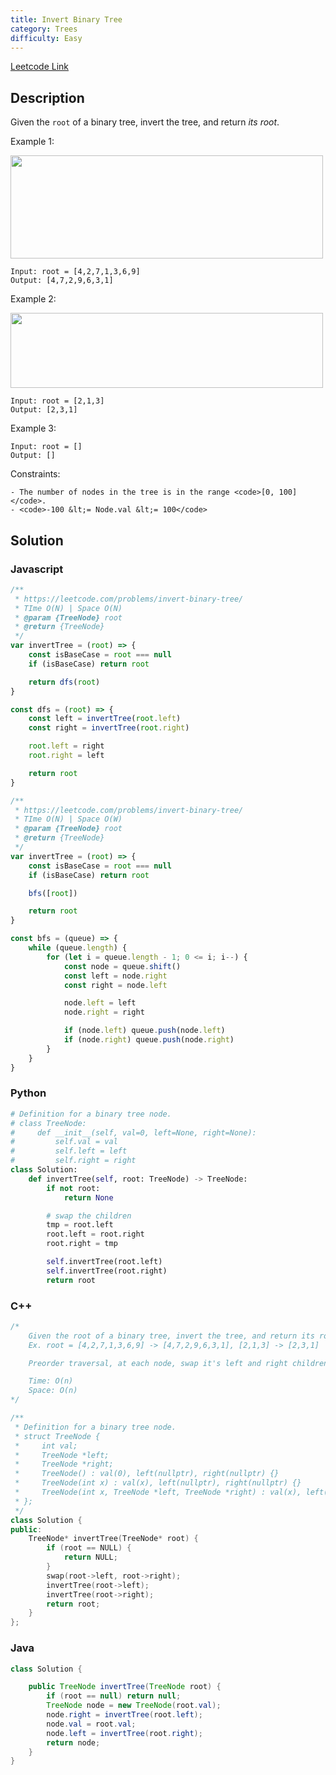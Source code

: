 ```yaml
---
title: Invert Binary Tree
category: Trees
difficulty: Easy
---
```


<Callout>

[Leetcode Link](https://leetcode.com/problems/invert-binary-tree)

</Callout>

## Description

Given the <code>root</code> of a binary tree, invert the tree, and return _its root_.

Example 1:

<Image
	alt=""
	src="https://assets.leetcode.com/uploads/2021/03/14/invert1-tree.jpg"
	width="500"
	height="165"
/>

```mdx
Input: root = [4,2,7,1,3,6,9]
Output: [4,7,2,9,6,3,1]
```

Example 2:

<Image
	alt=""
	src="https://assets.leetcode.com/uploads/2021/03/14/invert2-tree.jpg"
	width="500"
	height="120"
/>

```mdx
Input: root = [2,1,3]
Output: [2,3,1]
```

Example 3:

```mdx
Input: root = []
Output: []
```

Constraints:

    - The number of nodes in the tree is in the range <code>[0, 100]</code>.
    - <code>-100 &lt;= Node.val &lt;= 100</code>

## Solution

### Javascript

```javascript
/**
 * https://leetcode.com/problems/invert-binary-tree/
 * TIme O(N) | Space O(N)
 * @param {TreeNode} root
 * @return {TreeNode}
 */
var invertTree = (root) => {
	const isBaseCase = root === null
	if (isBaseCase) return root

	return dfs(root)
}

const dfs = (root) => {
	const left = invertTree(root.left)
	const right = invertTree(root.right)

	root.left = right
	root.right = left

	return root
}

/**
 * https://leetcode.com/problems/invert-binary-tree/
 * TIme O(N) | Space O(W)
 * @param {TreeNode} root
 * @return {TreeNode}
 */
var invertTree = (root) => {
	const isBaseCase = root === null
	if (isBaseCase) return root

	bfs([root])

	return root
}

const bfs = (queue) => {
	while (queue.length) {
		for (let i = queue.length - 1; 0 <= i; i--) {
			const node = queue.shift()
			const left = node.right
			const right = node.left

			node.left = left
			node.right = right

			if (node.left) queue.push(node.left)
			if (node.right) queue.push(node.right)
		}
	}
}
```

### Python

```python
# Definition for a binary tree node.
# class TreeNode:
#     def __init__(self, val=0, left=None, right=None):
#         self.val = val
#         self.left = left
#         self.right = right
class Solution:
    def invertTree(self, root: TreeNode) -> TreeNode:
        if not root:
            return None

        # swap the children
        tmp = root.left
        root.left = root.right
        root.right = tmp

        self.invertTree(root.left)
        self.invertTree(root.right)
        return root

```

### C++

```cpp
/*
    Given the root of a binary tree, invert the tree, and return its root
    Ex. root = [4,2,7,1,3,6,9] -> [4,7,2,9,6,3,1], [2,1,3] -> [2,3,1]

    Preorder traversal, at each node, swap it's left and right children

    Time: O(n)
    Space: O(n)
*/

/**
 * Definition for a binary tree node.
 * struct TreeNode {
 *     int val;
 *     TreeNode *left;
 *     TreeNode *right;
 *     TreeNode() : val(0), left(nullptr), right(nullptr) {}
 *     TreeNode(int x) : val(x), left(nullptr), right(nullptr) {}
 *     TreeNode(int x, TreeNode *left, TreeNode *right) : val(x), left(left), right(right) {}
 * };
 */
class Solution {
public:
    TreeNode* invertTree(TreeNode* root) {
        if (root == NULL) {
            return NULL;
        }
        swap(root->left, root->right);
        invertTree(root->left);
        invertTree(root->right);
        return root;
    }
};

```

### Java

```java
class Solution {

    public TreeNode invertTree(TreeNode root) {
        if (root == null) return null;
        TreeNode node = new TreeNode(root.val);
        node.right = invertTree(root.left);
        node.val = root.val;
        node.left = invertTree(root.right);
        return node;
    }
}

```

